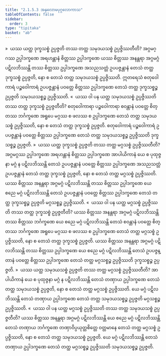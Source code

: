 ```yaml
---
title: "2.1.5.3 အနုလောမပုဂ္ဂလောကာသ"
tableOfContents: false
sidebar:
  order: 3
type: "tipitaka"
basket: "ab"
---
```



<DynamicBreadcrumb />

<Division number="71">

<Paragraph number="407">
»  ယဿ ယတ္ထ ဒုက္ခသစ္စံ ဥပ္ပဇ္ဇတိ တဿ တတ္ထ သမုဒယသစ္စံ ဥပ္ပဇ္ဇိဿတီတိ?
</Paragraph>

<Paragraph number="408">
အဂ္ဂမဂ္ဂဿ ဥပ္ပါဒက္ခဏေ အရဟန္တာနံ စိတ္တဿ ဥပ္ပါဒက္ခဏေ ယဿ စိတ္တဿ အနန္တရာ အဂ္ဂမဂ္ဂံ ပဋိလဘိဿန္တိ တဿ စိတ္တဿ ဥပ္ပါဒက္ခဏေ အသညသတ္တံ ဥပပဇ္ဇန္တာနံ တေသံ တတ္ထ ဒုက္ခသစ္စံ ဥပ္ပဇ္ဇတိ, နော စ တေသံ တတ္ထ သမုဒယသစ္စံ ဥပ္ပဇ္ဇိဿတိ. ဣတရေသံ စတုဝေါကာရံ ပဉ္စဝေါကာရံ ဥပပဇ္ဇန္တာနံ ပဝတ္တေ စိတ္တဿ ဥပ္ပါဒက္ခဏေ တေသံ တတ္ထ ဒုက္ခသစ္စဉ္စ ဥပ္ပဇ္ဇတိ သမုဒယသစ္စဉ္စ ဥပ္ပဇ္ဇိဿတိ.
</Paragraph>

<Paragraph number="409">
«  ယဿ ဝါ ပန ယတ္ထ သမုဒယသစ္စံ ဥပ္ပဇ္ဇိဿတိ တဿ တတ္ထ ဒုက္ခသစ္စံ ဥပ္ပဇ္ဇတီတိ?
</Paragraph>

<Paragraph number="410">
စတုဝေါကာရာ ပဉ္စဝေါကာရာ စဝန္တာနံ ပဝတ္တေ စိတ္တဿ ဘင်္ဂက္ခဏေ အရူပေ မဂ္ဂဿ စ ဖလဿ စ ဥပ္ပါဒက္ခဏေ တေသံ တတ္ထ သမုဒယသစ္စံ ဥပ္ပဇ္ဇိဿတိ, နော စ တေသံ တတ္ထ ဒုက္ခသစ္စံ ဥပ္ပဇ္ဇတိ. စတုဝေါကာရံ ပဉ္စဝေါကာရံ ဥပပဇ္ဇန္တာနံ ပဝတ္တေ စိတ္တဿ ဥပ္ပါဒက္ခဏေ တေသံ တတ္ထ သမုဒယသစ္စဉ္စ ဥပ္ပဇ္ဇိဿတိ ဒုက္ခသစ္စဉ္စ ဥပ္ပဇ္ဇတိ.
</Paragraph>

<Paragraph number="411">
»  ယဿ ယတ္ထ ဒုက္ခသစ္စံ ဥပ္ပဇ္ဇတိ တဿ တတ္ထ မဂ္ဂသစ္စံ ဥပ္ပဇ္ဇိဿတီတိ?
</Paragraph>

<Paragraph number="412">
အဂ္ဂမဂ္ဂဿ ဥပ္ပါဒက္ခဏေ အရဟန္တာနံ စိတ္တဿ ဥပ္ပါဒက္ခဏေ အာပါယိကာနံ ယေ စ ပုထုဇ္ဇနာ မဂ္ဂံ န ပဋိလဘိဿန္တိ တေသံ ဥပပဇ္ဇန္တာနံ ပဝတ္တေ စိတ္တဿ ဥပ္ပါဒက္ခဏေ အသညသတ္တံ ဥပပဇ္ဇန္တာနံ တေသံ တတ္ထ ဒုက္ခသစ္စံ ဥပ္ပဇ္ဇတိ, နော စ တေသံ တတ္ထ မဂ္ဂသစ္စံ ဥပ္ပဇ္ဇိဿတိ. ယဿ စိတ္တဿ အနန္တရာ အဂ္ဂမဂ္ဂံ ပဋိလဘိဿန္တိ တဿ စိတ္တဿ ဥပ္ပါဒက္ခဏေ ယေ စညေ မဂ္ဂံ ပဋိလဘိဿန္တိ တေသံ ဥပပဇ္ဇန္တာနံ ပဝတ္တေ စိတ္တဿ ဥပ္ပါဒက္ခဏေ တေသံ တတ္ထ ဒုက္ခသစ္စဉ္စ ဥပ္ပဇ္ဇတိ မဂ္ဂသစ္စဉ္စ ဥပ္ပဇ္ဇိဿတိ.
</Paragraph>

<Paragraph number="413">
«  ယဿ ဝါ ပန ယတ္ထ မဂ္ဂသစ္စံ ဥပ္ပဇ္ဇိဿတိ တဿ တတ္ထ ဒုက္ခသစ္စံ ဥပ္ပဇ္ဇတီတိ?
</Paragraph>

<Paragraph number="414">
ယဿ စိတ္တဿ အနန္တရာ အဂ္ဂမဂ္ဂံ ပဋိလဘိဿန္တိ တဿ စိတ္တဿ ဘင်္ဂက္ခဏေ ယေ စညေ မဂ္ဂံ ပဋိလဘိဿန္တိ တေသံ စဝန္တာနံ ပဝတ္တေ စိတ္တဿ ဘင်္ဂက္ခဏေ အရူပေ မဂ္ဂဿ စ ဖလဿ စ ဥပ္ပါဒက္ခဏေ တေသံ တတ္ထ မဂ္ဂသစ္စံ ဥပ္ပဇ္ဇိဿတိ, နော စ တေသံ တတ္ထ ဒုက္ခသစ္စံ ဥပ္ပဇ္ဇတိ. ယဿ စိတ္တဿ အနန္တရာ အဂ္ဂမဂ္ဂံ ပဋိလဘိဿန္တိ တဿ စိတ္တဿ ဥပ္ပါဒက္ခဏေ ယေ စညေ မဂ္ဂံ ပဋိလဘိဿန္တိ တေသံ ဥပပဇ္ဇန္တာနံ ပဝတ္တေ စိတ္တဿ ဥပ္ပါဒက္ခဏေ တေသံ တတ္ထ မဂ္ဂသစ္စဉ္စ ဥပ္ပဇ္ဇိဿတိ ဒုက္ခသစ္စဉ္စ ဥပ္ပဇ္ဇတိ.
</Paragraph>

</Division>
<Division number="72">

<Paragraph number="415">
»  ယဿ ယတ္ထ သမုဒယသစ္စံ ဥပ္ပဇ္ဇတိ တဿ တတ္ထ မဂ္ဂသစ္စံ ဥပ္ပဇ္ဇိဿတီတိ?
</Paragraph>

<Paragraph number="416">
အာပါယိကာနံ ယေ စ ပုထုဇ္ဇနာ မဂ္ဂံ န ပဋိလဘိဿန္တိ တေသံ တဏှာယ ဥပ္ပါဒက္ခဏေ တေသံ တတ္ထ သမုဒယသစ္စံ ဥပ္ပဇ္ဇတိ, နော စ တေသံ တတ္ထ မဂ္ဂသစ္စံ ဥပ္ပဇ္ဇိဿတိ. ယေ မဂ္ဂံ ပဋိလဘိဿန္တိ တေသံ တဏှာယ ဥပ္ပါဒက္ခဏေ တေသံ တတ္ထ သမုဒယသစ္စဉ္စ ဥပ္ပဇ္ဇတိ မဂ္ဂသစ္စဉ္စ ဥပ္ပဇ္ဇိဿတိ.
</Paragraph>

<Paragraph number="417">
«  ယဿ ဝါ ပန ယတ္ထ မဂ္ဂသစ္စံ ဥပ္ပဇ္ဇိဿတိ တဿ တတ္ထ သမုဒယသစ္စံ ဥပ္ပဇ္ဇတီတိ?
</Paragraph>

<Paragraph number="418">
ယဿ စိတ္တဿ အနန္တရာ အဂ္ဂမဂ္ဂံ ပဋိလဘိဿန္တိ ယေ စညေ မဂ္ဂံ ပဋိလဘိဿန္တိ တေသံ တဏှာယ ဘင်္ဂက္ခဏေ တဏှာဝိပ္ပယုတ္တစိတ္တေ ဝတ္တမာနေ တေသံ တတ္ထ မဂ္ဂသစ္စံ ဥပ္ပဇ္ဇိဿတိ, နော စ တေသံ တတ္ထ သမုဒယသစ္စံ ဥပ္ပဇ္ဇတိ. ယေ မဂ္ဂံ ပဋိလဘိဿန္တိ တေသံ တဏှာယ ဥပ္ပါဒက္ခဏေ တေသံ တတ္ထ မဂ္ဂသစ္စဉ္စ ဥပ္ပဇ္ဇိဿတိ သမုဒယသစ္စဉ္စ ဥပ္ပဇ္ဇတိ.
</Paragraph>
</Division>